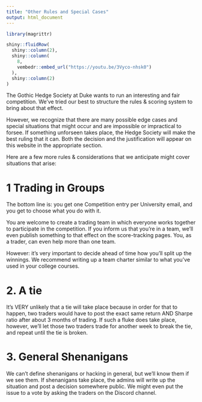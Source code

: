 ```yaml
---
title: "Other Rules and Special Cases"
output: html_document
---
```


```r
library(magrittr)
```

```r
shiny::fluidRow(
  shiny::column(2),
  shiny::column(
    8,
    vembedr::embed_url("https://youtu.be/3Vyco-nhsk0")
  ),
  shiny::column(2)
)
```

The Gothic Hedge Society at Duke wants to run an interesting and fair 
competition. We've tried our best to structure the rules & scoring system to 
bring about that effect. 

However, we recognize that there are many possible edge cases and special 
situations that might occur and are impossible or impractical to forsee. If 
something unforseen takes place, the Hedge Society will make the best ruling 
that it can. Both the decision and the justification will appear on this 
website in the appropriate section.

Here are a few more rules & considerations that we anticipate might cover 
situations that arise:

# 1 Trading in Groups
The bottom line is: you get one Competition entry per University email, and you
get to choose what you do with it. 

You are welcome to create a trading team in which everyone works together to 
participate in the competition. If you inform us that you're in a team, we'll
even publish something to that effect on the score-tracking pages. You, as a 
trader, can even help more than one team. 

However: it's very important to decide ahead of time how you'll split up the 
winnings. We recommend writing up a team charter similar to what you've used in 
your college courses. 

# 2. A tie
It's VERY unlikely that a tie will take place because in order for that to 
happen, two traders would have to post the exact same return AND Sharpe ratio 
after about 3 months of trading. If such a fluke does take place, however, 
we'll let those two traders trade for another week to break the tie, and repeat 
until the tie is broken.

# 3. General Shenanigans
We can't define shenanigans or hacking in general, but we'll know them if we see
them. If shenanigans take place, the admins will write up the situation and 
post a decision somewhere public. We might even put the issue to a vote by 
asking the traders on the Discord channel.
